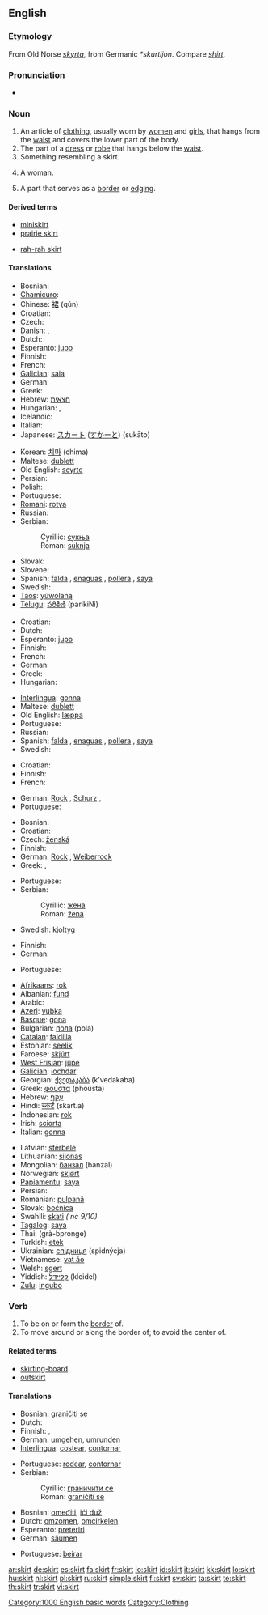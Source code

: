 {{wikipedia|Skirt}}
==English==

===Etymology===
From Old Norse ''[[skyrta]]'', from Germanic ''*skurtijon''.  Compare ''[[shirt]]''.

===Pronunciation===
* {{audio|en-us-skirt.ogg|Audio (US)}}
*: {{rhymes|ɜː(r)t}}

===Noun===
{{en-noun}}

# An article of [[clothing]], usually worn by [[woman|women]] and [[girl]]s, that hangs from the [[waist]] and covers the lower part of the body.
# The part of a [[dress]] or [[robe]] that hangs below the [[waist]].
# Something resembling a skirt.
# {{slang}} A woman.
# A part that serves as a [[border]] or [[edging]].

====Derived terms====
{{top2}}
* [[miniskirt]]
* [[prairie skirt]]
{{mid2}}
* [[rah-rah skirt]]
{{bottom2}}

====Translations====
{{trans-top|clothing}}
* Bosnian: {{t-|bs|suknja|f}}
* [[Chamicuro]]: {{tø|ccc|ita'la}}
* Chinese: [[裙]] (qún)
* Croatian: {{t+|hr|suknja|f|alt=sȕknja}}
* Czech: {{t+|cs|sukně|f}}
* Danish: {{t-|da|nederdel|c}}, {{t-|da|skørt|n}}
* Dutch: {{t+|nl|rok|m}}
* Esperanto: [[jupo]]
* Finnish: {{t+|fi|hame}}
* French: {{t+|fr|jupe|f}}
* [[Galician]]: [[saia]] {{f}}
* German: {{t+|de|Rock|m}}
* Greek: {{t+|el|φούστα|f|tr=fusta|sc=Grek}}
* Hebrew: [[חצאית]] {{f}}
* Hungarian: {{t+|hu|szoknya}}, {{t+|hu|alj}}
* Icelandic: {{t+|is|pils|n}}
* Italian: {{t+|it|gonna}}
* Japanese: [[スカート]] ([[すかーと]]) (sukāto)
{{trans-mid}}
* Korean: [[치마]] (chima)
* Maltese: [[dublett]] {{m}}
* Old English: [[scyrte]] {{f}}
* Persian: {{fa-Arab|[[دامن دوخت]]}}
* Polish: {{t+|pl|spódnica|f}}
* Portuguese: {{t+|pt|saia|f}}
* [[Romani]]: [[rotya]]
* Russian: {{t+|ru|юбка|f|tr=júbka|sc=Cyrl}}
* Serbian:
*: Cyrillic: [[сукња#Serbian|сукња]] {{f}}
*: Roman: [[suknja#Serbian|suknja]] {{f}}
* Slovak: {{t-|sk|sukňa|f}}
* Slovene: {{t+|sl|krilo|n}}
* Spanish: [[falda]] {{f}}, [[enaguas]] {{f|p}} {{italbrac|Costa Rica|Nicaragua}}, [[pollera]] {{f}} {{italbrac|Argentina|Chile|Paraguay|Uruguay}}, [[saya]] {{f}} {{italbrac|Cuba}}
* Swedish: {{t+|sv|kjol|c}}
* [[Taos]]: [[yúwolaną]]
* [[Telugu]]: [[పరికిణి]] (parikiNi)
{{trans-bottom}}

{{trans-top|part of dress}}
* Croatian: {{t+|hr|suknja|f|alt=sȕknja}}
* Dutch: {{t+|nl|rok|m}}
* Esperanto: [[jupo]]
* Finnish: {{t+|fi|hame}}
* French: {{t+|fr|jupe|f}}
* German: {{t+|de|Rock|m}}
* Greek: {{t+|el|φούστα|f|tr=fusta|sc=Grek}}
* Hungarian: {{t+|hu|alj}}
{{trans-mid}}
* [[Interlingua]]: [[gonna]]
* Maltese: [[dublett]] {{m}}
* Old English: [[læppa]] {{m}}
* Portuguese: {{t+|pt|saia|f}}
* Russian: {{t+|ru|юбка|f|tr=júbka|sc=Cyrl}}
* Spanish: [[falda]] {{f}}, [[enaguas]] {{f|p}} {{italbrac|Costa Rica|Nicaragua}}, [[pollera]] {{f}} {{italbrac|Argentina|Chile|Paraguay|Uruguay}}, [[saya]] {{f}} {{italbrac|Cuba}}
* Swedish: {{t+|sv|kjol|c}}
{{trans-bottom}}

{{trans-top|something resembling a skirt}}
* Croatian: {{t+|hr|suknja|f|alt=sȕknja}}
* Finnish: {{t+|fi|hame}}
* French: {{t+|fr|jupe|f}}
{{trans-mid}}
* German: [[Rock]] {{m}}, [[Schurz]] {{m}},
* Portuguese: {{t+|pt|saia|f}}
{{trans-bottom}}

{{trans-top|slang for woman}}
* Bosnian: {{t-|bs|žena|f}}
* Croatian: {{t+|hr|žena|f|alt=žèna}}
* Czech: [[ženská]] {{f}}
* Finnish: {{t+|fi|hame}}
* German: [[Rock]] {{m}}, [[Weiberrock]] {{m}}
* Greek: {{t+|el|ποδόγυρος|m|tr=podoyiros|sc=Grek}}, {{t+|el|φουστάνι|f|tr=fustani|sc=Grek}}
{{trans-mid}}
* Portuguese: {{t+|pt|rabo-de-saia|m}}
* Serbian:
*: Cyrillic: [[жена#Serbian|жена]] {{f}}
*: Roman: [[žena#Serbian|žena]] {{f}}
* Swedish: [[kjoltyg]] {{n}}
{{trans-bottom}}

{{trans-top|border}}
* Finnish: {{t-|fi|reunus}}
* German: {{t-|de|Saum|m}}
{{trans-mid}}
* Portuguese: {{t+|pt|borda|f}}
{{trans-bottom}}

{{checktrans-top|(probably for definition 1)}}
* [[Afrikaans]]: [[rok]]
* Albanian: [[fund]] {{g|Albanian}}
* Arabic: {{Arab|[[التنورة]]}} {{f}}
* [[Azeri]]: [[yubka]]
* [[Basque]]: [[gona]]
* Bulgarian: [[пола]] (pola) {{f}}
* [[Catalan]]: [[faldilla]] {{f}}
* Estonian: [[seelik]]
* Faroese: [[skjúrt]] {{g|Faroese}}
* [[West Frisian]]: [[jûpe]] {{f}}
* [[Galician]]: [[iochdar]] {{m}}
* Georgian: [[ქვედაკაბა]] (k’vedakaba)
* Greek: [[φούστα]] (phoústa) {{f}}
* Hebrew: [[עקף|עָקַף]] {{m}}
* Hindi: [[स्कर्ट]] (skart.a)
* Indonesian: [[rok]]
* Irish: [[sciorta]] {{m}}
* Italian: [[gonna]] {{f}}
{{trans-mid}}
* Latvian: [[stērbele]] {{g|Latvian}}
* Lithuanian: [[sijonas]]
* Mongolian: [[банзал]] (banzal)
* Norwegian: [[skjørt]]
* [[Papiamentu]]: [[saya]]
* Persian: {{fa-Arab|[[دامن دوخت]]}}
* Romanian: [[pulpană]] {{f}}
* Slovak: [[bočnica]] {{f}}
* Swahili: [[skati]] ''( nc 9/10)''
* [[Tagalog]]: [[saya]]
* Thai: {{Thai|[[กระโปรง]]}} (grà-bpronge)
* Turkish: [[etek]]
* Ukrainian: [[спідниця]] (spidnýcja) {{f}}
* Vietnamese: [[vạt áo]]
* Welsh: [[sgert]]
* Yiddish: [[קליידל]] (kleidel) {{n}}
* [[Zulu]]: [[ingubo]]
{{trans-bottom}}

===Verb===
{{en-verb}}

# To be on or form the [[border]] of.
# To move around or along the border of; to avoid the center of.

====Related terms====
* [[skirting-board]]
* [[outskirt]]

====Translations====
{{trans-top|to be on or from the border of}}
* Bosnian: [[graničiti se]]
* Dutch: {{t+|nl|begrenzen}}
* Finnish: {{t-|fi|ympäröidä}}, {{t|fi|reunustaa}}
* German: [[umgehen]], [[umrunden]]
* [[Interlingua]]: [[costear]], [[contornar]]
{{trans-mid}}
* Portuguese: [[rodear]], [[contornar]]
* Serbian:
*: Cyrillic: [[граничити се]]
*: Roman: [[graničiti se]]
{{trans-bottom}}

{{checktrans-top}}
* Bosnian: [[omeđiti]], [[ići duž]]
* Dutch: [[omzomen]], [[omcirkelen]]
* Esperanto: [[preteriri]]
* German: [[säumen]]
{{trans-mid}}
* Portuguese: [[beirar]]
{{trans-bottom}}

[[Category:1000 English basic words]]
[[Category:Clothing]]

[[ar:skirt]]
[[de:skirt]]
[[es:skirt]]
[[fa:skirt]]
[[fr:skirt]]
[[io:skirt]]
[[id:skirt]]
[[it:skirt]]
[[kk:skirt]]
[[lo:skirt]]
[[hu:skirt]]
[[nl:skirt]]
[[pl:skirt]]
[[ru:skirt]]
[[simple:skirt]]
[[fi:skirt]]
[[sv:skirt]]
[[ta:skirt]]
[[te:skirt]]
[[th:skirt]]
[[tr:skirt]]
[[vi:skirt]]